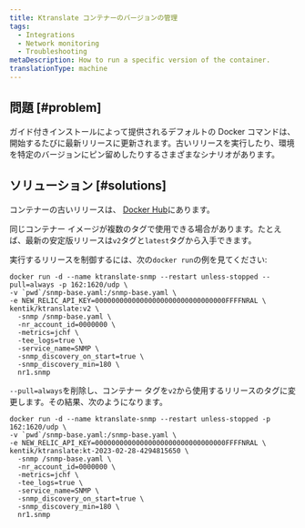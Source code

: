 ```yaml
---
title: Ktranslate コンテナーのバージョンの管理
tags:
  - Integrations
  - Network monitoring
  - Troubleshooting
metaDescription: How to run a specific version of the container.
translationType: machine
---
```


## 問題 [#problem]

ガイド付きインストールによって提供されるデフォルトの Docker コマンドは、開始するたびに最新リリースに更新されます。古いリリースを実行したり、環境を特定のバージョンにピン留めしたりするさまざまなシナリオがあります。

## ソリューション [#solutions]

コンテナーの古いリリースは、 [Docker Hub](https://hub.docker.com/r/kentik/ktranslate/tags)にあります。

同じコンテナー イメージが複数のタグで使用できる場合があります。たとえば、最新の安定版リリースは`v2`タグと`latest`タグから入手できます。

実行するリリースを制御するには、次の`docker run`の例を見てください:

```shell
docker run -d --name ktranslate-snmp --restart unless-stopped --pull=always -p 162:1620/udp \
-v `pwd`/snmp-base.yaml:/snmp-base.yaml \
-e NEW_RELIC_API_KEY=00000000000000000000000000000000FFFFNRAL \
kentik/ktranslate:v2 \
  -snmp /snmp-base.yaml \
  -nr_account_id=0000000 \
  -metrics=jchf \
  -tee_logs=true \
  -service_name=SNMP \
  -snmp_discovery_on_start=true \
  -snmp_discovery_min=180 \
  nr1.snmp
```

`--pull=always`を削除し、コンテナー タグを`v2`から使用するリリースのタグに変更します。その結果、次のようになります。

```shell
docker run -d --name ktranslate-snmp --restart unless-stopped -p 162:1620/udp \
-v `pwd`/snmp-base.yaml:/snmp-base.yaml \
-e NEW_RELIC_API_KEY=00000000000000000000000000000000FFFFNRAL \
kentik/ktranslate:kt-2023-02-28-4294815650 \
  -snmp /snmp-base.yaml \
  -nr_account_id=0000000 \
  -metrics=jchf \
  -tee_logs=true \
  -service_name=SNMP \
  -snmp_discovery_on_start=true \
  -snmp_discovery_min=180 \
  nr1.snmp
```